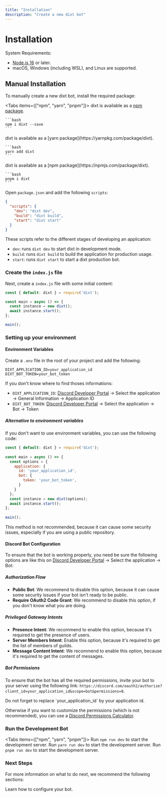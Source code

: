 ```yaml
---
title: "Installation"
description: "Create a new dixt bot"
---
```



# Installation

System Requirements:

- [Node.js 16](https://nodejs.org/) or later.
- macOS, Windows (including WSL), and Linux are supported.

## Manual Installation

To manually create a new dixt bot, install the required package:

<Tabs items={["npm", "yarn", "pnpm"]}>
  <Tab>
    dixt is available as a [npm package](https://npmjs.com/package/dixt).

    ```bash
    npm i dixt --save
    ```
  </Tab>
  <Tab>
    dixt is available as a [yarn package](https://yarnpkg.com/package/dixt).

    ```bash
    yarn add dixt
    ```
  </Tab>
  <Tab>
    dixt is available as a [npm package](https://npmjs.com/package/dixt).

    ```bash
    pnpm i dixt
    ```
  </Tab>
</Tabs>

Open `package.json` and add the following `scripts`:
  
```json
{
  "scripts": {
    "dev": "dixt dev",
    "build": "dixt build",
    "start": "dixt start"
  }
}
```

These scripts refer to the different stages of developing an application:

- `dev`: runs `dixt dev` to start dixt in development mode.
- `build`: runs `dixt build` to build the application for production usage.
- `start`: runs `dixt start` to start a dixt production bot.

### Create the `index.js` file

Next, create a `index.js` file with some initial content:

```js
const { default: dixt } = require('dixt');

const main = async () => {
  const instance = new dixt();
  await instance.start();
};

main();
```

### Setting up your environment

#### Environment Variables

Create a `.env` file in the root of your project and add the following:

```env
DIXT_APPLICATION_ID=your_application_id
DIXT_BOT_TOKEN=your_bot_token
```

If you don't know where to find thoses informations:
- `DIXT_APPLICATION_ID`: [Discord Developer Portal](https://discord.com/developers/applications) -> Select the application -> General Information -> Application ID
- `DIXT_BOT_TOKEN`: [Discord Developer Portal](https://discord.com/developers/applications) -> Select the application -> Bot -> Token

##### Alternative to environment variables

If you don't want to use environment variables, you can use the following code:


```js
const { default: dixt } = require('dixt');
 
const main = async () => {
  const options = {
    application: {
      id: 'your_application_id',
      bot: {
        token: 'your_bot_token',
      }
    }
  };
  const instance = new dixt(options);
  await instance.start();
};
 
main();
```

<Callout type="warning">
  This method is not recommended, because it can cause some security issues, especially if you are using a public repository.
</Callout>


#### Discord Bot Configuration

To ensure that the bot is working properly, you need be sure the following options are like this on [Discord Developer Portal](https://discord.com/developers/applications) -> Select the application -> Bot:

##### Authorization Flow
- **Public Bot**: We recommend to disable this option, because it can cause some security issues if your bot isn't ready to be public.
- **Require OAuth2 Code Grant**: We recommend to disable this option, if you don't know what you are doing.

##### Privileged Gateway Intents
- **Presence Intent**: We recommend to enable this option, because it's required to get the presence of users.
- **Server Members Intent**: Enable this option, because it's required to get the list of members of guilds.
- **Message Content Intent**: We recommend to enable this option, because it's required to get the content of messages.

##### Bot Permissions

To ensure that the bot has all the required permissions, invite your bot to your server using the following link: `https://discord.com/oauth2/authorize?client_id=your_application_id&scope=bot&permissions=8`.

<Callout>
  Do not forget to replace `your_application_id` by your application id.
</Callout>

Otherwise if you want to customize the permissions (which is not recommended), you can use a [Discord Permissions Calculator](https://discordapi.com/permissions.html).

### Run the Development Bot


<Tabs items={["npm", "yarn", "pnpm"]}>
  <Tab>
    Run `npm run dev` to start the development server.
  </Tab>
  <Tab>
    Run `yarn run dev` to start the development server.
  </Tab>
  <Tab>
    Run `pnpm run dev` to start the development server.
  </Tab>
</Tabs>

### Next Steps

For more information on what to do next, we recommend the following sections:

<Cards>
  <Card
    title="Configuration"
    href="/docs/configuration"
  >
    Learn how to configure your bot.
  </Card>
</Cards>